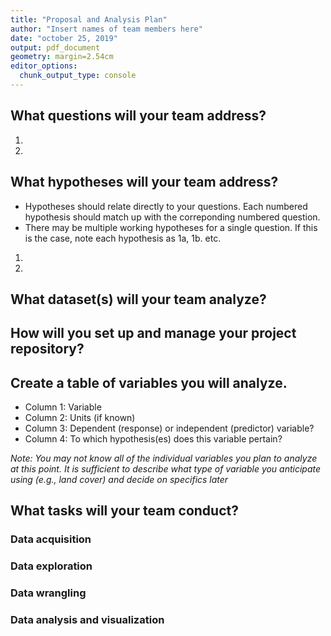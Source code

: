 ```yaml
---
title: "Proposal and Analysis Plan"
author: "Insert names of team members here"
date: "october 25, 2019"
output: pdf_document
geometry: margin=2.54cm
editor_options: 
  chunk_output_type: console
---
```


## What questions will your team address?

1. 

2. 

<add more numbers as needed>

## What hypotheses will your team address? 

* Hypotheses should relate directly to your questions. Each numbered hypothesis should match up with the correponding numbered question. 
* There may be multiple working hypotheses for a single question. If this is the case, note each hypothesis as 1a, 1b. etc.

1. 

2. 

<add more numbers as needed>

## What dataset(s) will your team analyze?



## How will you set up and manage your project repository? 



## Create a table of variables you will analyze.

* Column 1: Variable
* Column 2: Units (if known)
* Column 3: Dependent (response) or independent (predictor) variable?
* Column 4: To which hypothesis(es) does this variable pertain?

*Note: You may not know all of the individual variables you plan to analyze at this point. It is sufficient to describe what type of variable you anticipate using (e.g., land cover) and decide on specifics later*



## What tasks will your team conduct? 

### Data acquisition


### Data exploration


### Data wrangling


### Data analysis and visualization
